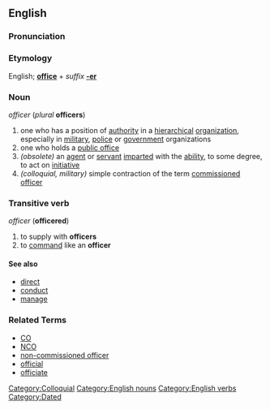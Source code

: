 ==English==

===Pronunciation===
{{substub}}

===Etymology===
English; '''[[office]]''' + ''suffix'' '''[[-er]]'''

===Noun===
''officer'' (''plural'' '''officers''')

# one who has a position of [[authority]] in a [[hierarchy|hierarchical]] [[organization]], especially in [[military]], [[police]] or [[government]] organizations
# one who holds a [[public office]]
# ''(obsolete)'' an [[agent]] or [[servant]] [[impart]]ed with the [[ability]], to some degree, to act on [[initiative]] 
# ''(colloquial, military)'' simple contraction of the term [[commissioned officer]]

===Transitive verb===
''officer'' ('''officered''')

# to supply with '''officers'''
# to [[command]] like an '''officer'''

====See also====
*[[direct]]
*[[conduct]]
*[[manage]]

===Related Terms===
* [[CO]]
* [[NCO]]
* [[non-commissioned officer]]
* [[official]]
* [[officiate]]

[[Category:Colloquial]]
[[Category:English nouns]]
[[Category:English verbs]]
[[Category:Dated]]